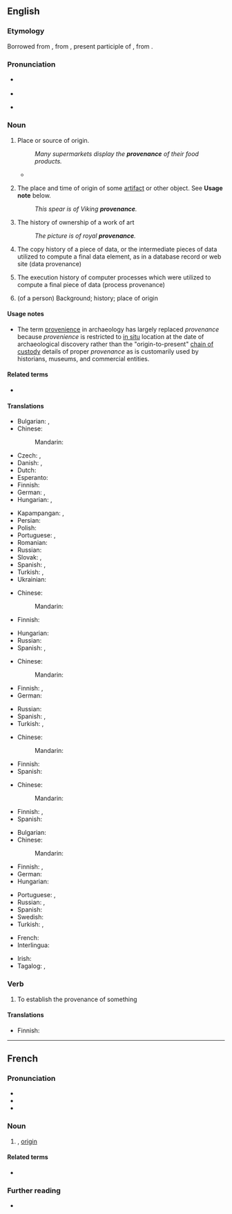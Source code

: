 ==English==

===Etymology===
Borrowed from {{bor|en|fr|provenance||origin}}, from {{etyl|frm|en}} {{m|frm|provenant|}}, present participle of {{m|frm|provenir||come forth, arise}}, from {{etyl|la|en}} {{m|la|provenio||to come forth}}.

===Pronunciation===
* {{a|UK}} {{IPA|en|/ˈpɹɒ.və.nəns/|/ˈpɹɒ.və.ˌnɒns/}}
* {{audio|en|LL-Q1860 (eng)-Vealhurl-provenance.wav|Audio (UK)}}
* {{a|US}} {{IPA|en|/ˈpɹɑ.və.nəns/}}

===Noun===
{{wikipedia}}
{{en-noun|~}}

# Place or source of origin.
#: ''Many supermarkets display the '''provenance''' of their food products.''
#* {{quote-book|1=en|year=2015|author=James Lambert|editors=Lan Li, Jamie McKeown and Liming Liu|chapter=Lexicography as a teaching tool: A Hong Kong case study|title=Dictionaries and corpora: Innovations in reference science. Proceedings of ASIALEX 2015 Hong Kong|publisher=The Hong Kong Polytechnic University|location=Hong Kong|page=147|passage=Within this melee of intersections between English and Cantonese, the students, being themselves bilingually fluent, were able to navigate with perfect ease in communicative contexts where the '''provenance''' of a certain term or expression matters little.}}
# {{lb|en|archaeology}} The place and time of origin of some [[artifact]] or other object. See '''Usage note''' below.
#: ''This spear is of Viking '''provenance'''.''
# {{lb|en|arts}} The history of ownership of a work of art
#: ''The picture is of royal '''provenance'''.''
# {{lb|en|computing}} The copy history of a piece of data, or the intermediate pieces of data utilized to compute a final data element, as in a database record or web site (data provenance)
# {{lb|en|computing}} The execution history of computer processes which were utilized to compute a final piece of data (process provenance)
# (of a person) Background; history; place of origin
#: {{syn|en|ancestry}}

====Usage notes====
* The term [[provenience]] in archaeology has largely replaced ''provenance'' because ''provenience'' is restricted to [[in situ]] location at the date of archaeological discovery rather than the "origin-to-present" [[chain of custody]] details of proper ''provenance'' as is customarily used by historians, museums, and commercial entities.

====Related terms====
* {{l|en|provenantial}}

====Translations====
{{trans-top|place or source of origin}}
* Bulgarian: {{t+|bg|произход|m}}, {{t+|bg|източник|m}}
* Chinese:
*: Mandarin: {{t-needed|cmn}}
* Czech: {{t+|cs|původ|m}}, {{t|cs|provenience|f}}
* Danish: {{t|da|proveniens|c}}, {{t|da|herkomst|c}}
* Dutch: {{t+|nl|herkomst}}
* Esperanto: {{t|eo|deveno}}
* Finnish: {{t+|fi|alkuperä}}
* German: {{t+|de|Herkunft|f}}, {{t+|de|Provenienz|f}}
* Hungarian: {{t+|hu|eredet}}, {{t+|hu|származás}}
{{trans-mid}}
* Kapampangan: {{t|pam|ibatan}}, {{t|pam|penibatan}}
* Persian: {{t|fa|سرمنشا|tr=sar-manša'|alt=سرمنشأ|sc=fa-Arab}}
* Polish: {{t+|pl|pochodzenie|n}}
* Portuguese: {{t+|pt|procedência|f}}, {{t|pt|proveniência|f}}
* Romanian: {{t+|ro|proveniență|f}}
* Russian: {{t+|ru|происхожде́ние|n}}
* Slovak: {{t+|sk|pôvod|m}}, {{t|sk|proveniencia|f}}
* Spanish: {{t+|es|procedencia|f}}, {{t|es|proveniencia|f}}
* Turkish: {{t+|tr|köken}}, {{t+|tr|menşe}}
* Ukrainian: {{t|uk|похо́дження|n}}
{{trans-bottom}}

{{trans-top|in archaeology: the place and time of origin of some artifact}}
* Chinese:
*: Mandarin: {{t-needed|cmn}}
* Finnish: {{t+|fi|alkuperä}}
{{trans-mid}}
* Hungarian: {{t+|hu|származás}}
* Russian: {{t+|ru|происхожде́ние|n}}
* Spanish: {{t+|es|procedencia|f}}, {{t|es|proveniencia|f}}
{{trans-bottom}}

{{trans-top|in arts: the history of ownership of a work of art}}
* Chinese:
*: Mandarin: {{t-needed|cmn}}
* Finnish: {{t|fi|omistajahistoria}}, {{t+|fi|provenienssi}}
* German: {{t+|de|Provenienz|f}}
{{trans-mid}}
* Russian: {{t+|ru|провена́нс|m}}
* Spanish: {{t+|es|procedencia|f}}, {{t|es|proveniencia|f}}
* Turkish: {{t+|tr|köken}}, {{t+|tr|menşe}}
{{trans-bottom}}

{{trans-top|in computing: the copy history of a piece of data}}
* Chinese:
*: Mandarin: {{t-needed|cmn}}
{{trans-mid}}
* Finnish: {{t+|fi|alkuperä}}
* Spanish: {{t-needed|es}}
{{trans-bottom}}

{{trans-top|in computing: the execution history of computer processes}}
* Chinese:
*: Mandarin: {{t-needed|cmn}}
{{trans-mid}}
* Finnish: {{t|fi|prosessin kulku}}, {{t|fi|käsittelyhistoria}}
* Spanish: {{t-needed|es}}
{{trans-bottom}}

{{trans-top|of a person: background, history, place of origin, ancestry}}
* Bulgarian: {{t+|bg|произход|m}}
* Chinese:
*: Mandarin: {{t-needed|cmn}}
* Finnish: {{t+|fi|alkuperä}}, {{t|fi|sukujuuret|p}}
* German: {{t+|de|Herkunft|f}}
* Hungarian: {{t+|hu|származás}}
{{trans-mid}}
* Portuguese: {{t+|pt|procedência|f}}, {{t|pt|proveniência|f}}
* Russian: {{t+|ru|род|m}}, {{t+|ru|происхожде́ние|n}}
* Spanish: {{t-needed|es}}
* Swedish: {{t+|sv|härkomst|c}}
* Turkish: {{t+|tr|köken}}, {{t+|tr|menşe}}
{{trans-bottom}}

{{checktrans-top}}
* French: {{t+check|fr|provenance|f}}
* Interlingua: {{t-check|ia|provenientia}}
{{trans-mid}}
* Irish: {{t-check|ga|bunáitíocht|f}}
* Tagalog: {{t-check|tl|pinanggalingan}}, {{t-check|tl|pinagmulaan}}
{{trans-bottom}}

===Verb===
{{en-verb}}

# To establish the provenance of something

====Translations====
{{trans-top|to establish provenance}}
* Finnish: {{t|fi|[[selvittää]] [[alkuperä]]}}
{{trans-mid}}
{{trans-bottom}}

----

==French==

===Pronunciation===
* {{fr-IPA}}
* {{audio|fr|LL-Q150 (fra)-Poslovitch-provenance.wav|Audio}}
* {{rhymes|fr|ɑ̃s|s=3}}

===Noun===
{{fr-noun|f}}

# {{l|en|provenance}}, [[origin]]
#: {{ux|fr|La violence continue '''en provenance de''' Homs, l'épicentre de contestation.|Violence continues '''in''' Homs, the epicentre of the protests.}}

====Related terms====
* {{l|fr|provenir}}

===Further reading===
* {{R:TLFi}}